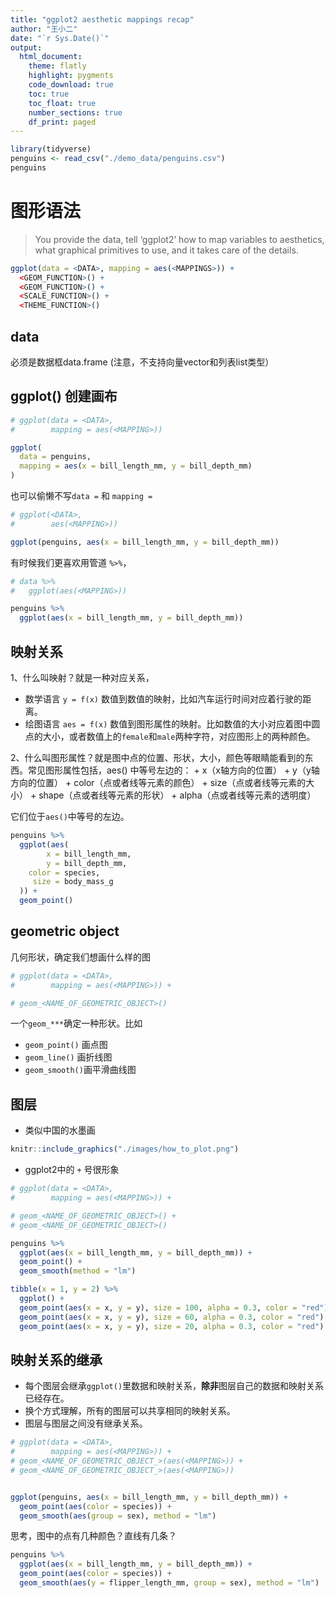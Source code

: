```yaml
---
title: "ggplot2 aesthetic mappings recap"
author: "王小二"
date: "`r Sys.Date()`"
output: 
  html_document:
    theme: flatly
    highlight: pygments
    code_download: true
    toc: true
    toc_float: true
    number_sections: true
    df_print: paged
---
```



```r
library(tidyverse)
penguins <- read_csv("./demo_data/penguins.csv") 
penguins
```



# 图形语法

> You provide the data, tell 'ggplot2' how to map variables to aesthetics, what graphical primitives to use, and it takes care of the details.

```r
ggplot(data = <DATA>, mapping = aes(<MAPPINGS>)) +
  <GEOM_FUNCTION>() +
  <GEOM_FUNCTION>() +
  <SCALE_FUNCTION>() +
  <THEME_FUNCTION>()
```


## data

必须是数据框data.frame (注意，不支持向量vector和列表list类型）


## ggplot() 创建画布

```r
# ggplot(data = <DATA>,
#        mapping = aes(<MAPPING>))

ggplot(
  data = penguins,
  mapping = aes(x = bill_length_mm, y = bill_depth_mm)
)
```



也可以偷懒不写`data =` 和 `mapping =`
```r
# ggplot(<DATA>,
#        aes(<MAPPING>))

ggplot(penguins, aes(x = bill_length_mm, y = bill_depth_mm))
```


有时候我们更喜欢用管道 `%>%`，
```r
# data %>%
#   ggplot(aes(<MAPPING>))

penguins %>%
  ggplot(aes(x = bill_length_mm, y = bill_depth_mm))
```


## 映射关系

1、什么叫映射？就是一种对应关系，

- 数学语言 `y = f(x)`  数值到数值的映射，比如汽车运行时间对应着行驶的距离。
- 绘图语言 `aes = f(x)` 数值到图形属性的映射。比如数值的大小对应着图中圆点的大小，或者数值上的`female`和`male`两种字符，对应图形上的两种颜色。


2、什么叫图形属性？就是图中点的位置、形状，大小，颜色等眼睛能看到的东西。常见图形属性包括，aes() 中等号左边的：
    + x（x轴方向的位置）
    + y（y轴方向的位置）
    + color（点或者线等元素的颜色）
    + size（点或者线等元素的大小）
    + shape（点或者线等元素的形状）
    + alpha（点或者线等元素的透明度）
    
它们位于`aes()`中等号的左边。

```r
penguins %>%
  ggplot(aes(
        x = bill_length_mm,
        y = bill_depth_mm,
    color = species,
     size = body_mass_g
  )) +
  geom_point()
```



## geometric object 

几何形状，确定我们想画什么样的图

```r
# ggplot(data = <DATA>,
#        mapping = aes(<MAPPING>)) +

# geom_<NAME_OF_GEOMETRIC_OBJECT>()
```

一个`geom_***`确定一种形状。比如

- `geom_point()` 画点图
- `geom_line()`  画折线图
- `geom_smooth()`画平滑曲线图

    

## 图层


- 类似中国的水墨画
```r
knitr::include_graphics("./images/how_to_plot.png")
```


- ggplot2中的 `+` 号很形象

```r
# ggplot(data = <DATA>,
#        mapping = aes(<MAPPING>)) +

# geom_<NAME_OF_GEOMETRIC_OBJECT>() +
# geom_<NAME_OF_GEOMETRIC_OBJECT>()

penguins %>% 
  ggplot(aes(x = bill_length_mm, y = bill_depth_mm)) +
  geom_point() +
  geom_smooth(method = "lm")
```


```r
tibble(x = 1, y = 2) %>% 
  ggplot() +
  geom_point(aes(x = x, y = y), size = 100, alpha = 0.3, color = "red") +
  geom_point(aes(x = x, y = y), size = 60, alpha = 0.3, color = "red") +
  geom_point(aes(x = x, y = y), size = 20, alpha = 0.3, color = "red") 
```

## 映射关系的继承

- 每个图层会继承`ggplot()`里数据和映射关系，**除非**图层自己的数据和映射关系已经存在。
- 换个方式理解，所有的图层可以共享相同的映射关系。
- 图层与图层之间没有继承关系。

```r
# ggplot(data = <DATA>,
#        mapping = aes(<MAPPING>)) +
# geom_<NAME_OF_GEOMETRIC_OBJECT_>(aes(<MAPPING>)) +
# geom_<NAME_OF_GEOMETRIC_OBJECT_>(aes(<MAPPING>))


ggplot(penguins, aes(x = bill_length_mm, y = bill_depth_mm)) +
  geom_point(aes(color = species)) +
  geom_smooth(aes(group = sex), method = "lm")
```


思考，图中的点有几种颜色？直线有几条？
```r
penguins %>% 
  ggplot(aes(x = bill_length_mm, y = bill_depth_mm)) +
  geom_point(aes(color = species)) +
  geom_smooth(aes(y = flipper_length_mm, group = sex), method = "lm")
```


